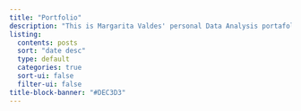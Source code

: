 ```yaml
---
title: "Portfolio"
description: "This is Margarita Valdes' personal Data Analysis portafolio"
listing:
  contents: posts
  sort: "date desc"
  type: default
  categories: true
  sort-ui: false
  filter-ui: false
title-block-banner: "#DEC3D3"
---
```

